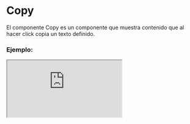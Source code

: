 
# Copy

El componente Copy es un componente que muestra contenido que al hacer click copia un texto definido.

### Ejemplo:

<Iframe src="https://fenextjs-component-storybook.vercel.app/iframe.html?args=&id=copy-copy--index&viewMode=story" />

### Importación

Para importar el componente Copy, se puede hacer desde fenextjs o fenextjs-component

```tsx copy
import { Copy, CopyProps } from "fenextjs/cjs/component/Copy";
```

o

```tsx copy
import { Copy, CopyProps } from "fenextjs-component/cjs/Copy";
```

### Parámetros:

| Propiedad      |          Tipo          | Requerido | Default | Descripción                                        |
| -------------- | :--------------------: | :-------: | :-----: | :------------------------------------------------- |
| text           |         string         |    no     |         | El texto para copiar.                              |
| children       |       ReactNode        |    no     |         | Contenido del componente.                          |
| onClickForCopy | (text: string) => void |    no     |         | Función a ejecutar al hacer clic para copiar.      |
| notification   | NotificationDataProps  |    no     |         | Datos para la notificación asociada al componente. |

### Storybook

Para ver el storybook del componente lo puede hacer con este [link](https://fenextjs-component-storybook.vercel.app/?path=/story/copy-copy--index)

### Usos

- Uso básico del componente Copy

```tsx copy
<Copy
  text="Texto a copiar"
  onClickForCopy={(text) => console.log(`Texto copiado: ${text}`)}
  notification={{ type: "info", message: "Texto copiado exitosamente" }}
>
  {/* Contenido del componente */}
</Copy>
```
